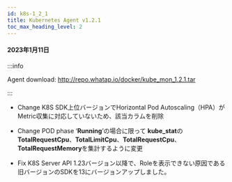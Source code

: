 ```yaml
---
id: k8s-1_2_1
title: Kubernetes Agent v1.2.1
toc_max_heading_level: 2
---
```



#### 2023年1月11日

:::info

Agent download: http://repo.whatap.io/docker/kube_mon_1.2.1.tar

:::

-   <Status>Change</Status> K8S SDK上位バージョンでHorizontal Pod Autoscaling（HPA）がMetric収集に対応していないため、該当カラムを削除

-   <Status>Change</Status> POD phase  ‘<b>Running</b>’の場合に限って <b>kube_stat</b>の <b>TotalRequestCpu</b>、<b>TotalLimitCpu</b>、<b>TotalRequestCpu</b>、<b>TotalRequestMemory</b>を集計するように変更

-   <Status>Fix</Status> K8S Server API 1.23バージョン以降で、Roleを表示できない原因である旧バージョンのSDKを13にバージョンアップしました。
